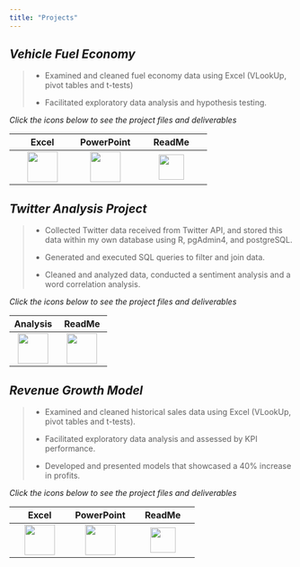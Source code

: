 ```yaml
---
title: "Projects"
---
```


::: {.callout-note collapse="false"}
## *Vehicle Fuel Economy*

> -   Examined and cleaned fuel economy data using Excel (VLookUp, pivot tables and t-tests)
>
> -   Facilitated exploratory data analysis and hypothesis testing.

*Click the icons below to see the project files and deliverables*

|                                                   Excel                                                    |                                            PowerPoint                                             |                                                      ReadMe                                                      |
|:----------------------:|:--------------------:|:------------------------:|
| [![](images/filetype-xlsx.svg){width="54px"}](https://1drv.ms/x/s!Ahpkb3AfX4xfhLM9MNCeJhDqU9yu8g?e=eNSp0D) | [![](images/filetype-pptx.svg){width="54px"}](https://1drv.ms/p/s!Ahpkb3AfX4xfhLM-JEKRElAacrIs0w) | [![](images/github.svg){width="45"}](https://github.com/bradfordjohnson/thinkful/blob/main/capstone-2/README.md) |
:::

::: {.callout-note collapse="false"}
## *Twitter Analysis Project*

> -   Collected Twitter data received from Twitter API, and stored this data within my own database using R, pgAdmin4, and postgreSQL.
>
> -   Generated and executed SQL queries to filter and join data.
>
> -   Cleaned and analyzed data, conducted a sentiment analysis and a word correlation analysis.

*Click the icons below to see the project files and deliverables*

|                                                   Analysis                                                   |                                                       ReadMe                                                       |
|:---------------------------------:|:-----------------------------------:|
| [![](images/journal-richtext.svg){width="54"}](https://bradford-johnson.github.io/twitter-analysis-project/) | [![](images/github.svg){width="54"}](https://github.com/bradfordjohnson/twitter-analysis-project/blob/t/README.md) |
:::

::: {.callout-note collapse="false"}
## *Revenue Growth Model*

> -   Examined and cleaned historical sales data using Excel (VLookUp, pivot tables and t-tests).
>
> -   Facilitated exploratory data analysis and assessed by KPI performance.
>
> -   Developed and presented models that showcased a 40% increase in profits.

*Click the icons below to see the project files and deliverables*

|                                                   Excel                                                    |                                               PowerPoint                                                |                                                      ReadMe                                                      |
|:----------------------:|:----------------------:|:-----------------------:|
| [![](images/filetype-xlsx.svg){width="54px"}](https://1drv.ms/x/s!Ahpkb3AfX4xfgsA0TbaqsDQorD8vKA?e=vEQXVr) | [![](images/filetype-pptx.svg){width="54px"}](https://1drv.ms/p/s!Ahpkb3AfX4xfgsAzTN0RVGUcFr9uzw) | [![](images/github.svg){width="45"}](https://github.com/bradfordjohnson/thinkful/blob/main/capstone-1/README.md) |
:::
